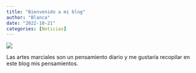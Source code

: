 ```yaml
---
title: "Bienvenido a mi blog"
author: "Blanca"
date: "2022-10-21"
categories: [Noticias]
---
```



![](./thumbnail.jpg)

Las artes marciales son un pensamiento diario y me gustaría recopilar en este blog mis pensamientos.